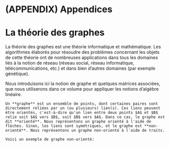 # (APPENDIX) Appendices {-} 

# La théorie des graphes {#graphes}

La théorie des graphes est une théorie informatique et mathématique. Les algorithmes élaborés pour résoudre des problèmes concernant les objets de cette théorie ont de nombreuses applications dans tous les domaines liés à la notion de réseau (réseau social, réseau informatique, télécommunications, etc.) et dans bien d'autres domaines (par exemple génétique).

Nous introduisons ici la notion de graphe et quelques matrices associées, que nous utiliserons dans ce volume pour appliquer les notions d'algèbre linéaire.

```definition
Un **graphe** est un ensemble de points, dont certaines paires sont directement reliées par un (ou plusieurs) lien(s). Ces liens peuvent être orientés, c'est-à-dire qu'un lien entre deux points $A$ et $B$ relie soit $A$ vers $B$, soit $B$ vers $A$. Dans ce cas, le graphe est dit **orienté**. Nous représentons un graphe orienté à l'aide de flèches. Sinon, les liens sont symétriques, et le graphe est **non-orienté**. Nous représentons un graphe non-orienté à l'aide de traits.

Voici un exemple de graphe non-orienté:
```



















